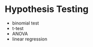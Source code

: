 # Hypothesis Testing {#ch-03-05-hypothesis-testing}

- binomial test 
- t-test
- ANOVA
- linear regression